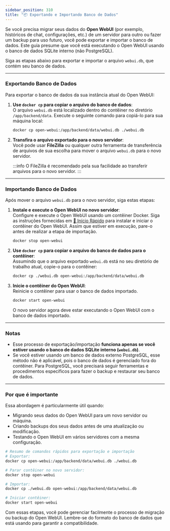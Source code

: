 ```yaml
---
sidebar_position: 310 
title: "📦 Exportando e Importando Banco de Dados"
---
```



Se você precisa migrar seus dados do **Open WebUI** (por exemplo, históricos de chat, configurações, etc.) de um servidor para outro ou fazer um backup para uso futuro, você pode exportar e importar o banco de dados. Este guia presume que você está executando o Open WebUI usando o banco de dados SQLite interno (não PostgreSQL).

Siga as etapas abaixo para exportar e importar o arquivo `webui.db`, que contém seu banco de dados.

---

### Exportando Banco de Dados

Para exportar o banco de dados da sua instância atual do Open WebUI:

1. **Use `docker cp` para copiar o arquivo do banco de dados**:  
   O arquivo `webui.db` está localizado dentro do contêiner no diretório `/app/backend/data`. Execute o seguinte comando para copiá-lo para sua máquina local:  
   ```bash
   docker cp open-webui:/app/backend/data/webui.db ./webui.db
   ```

2. **Transfira o arquivo exportado para o novo servidor**:  
   Você pode usar **FileZilla** ou qualquer outra ferramenta de transferência de arquivos de sua escolha para mover o arquivo `webui.db` para o novo servidor.

   :::info
   O FileZilla é recomendado pela sua facilidade ao transferir arquivos para o novo servidor.
   :::

---

### Importando Banco de Dados

Após mover o arquivo `webui.db` para o novo servidor, siga estas etapas:

1. **Instale e execute o Open WebUI no novo servidor**:  
   Configure e execute o Open WebUI usando um contêiner Docker. Siga as instruções fornecidas em [🚀 Início Rápido](/getting-started) para instalar e iniciar o contêiner do Open WebUI. Assim que estiver em execução, pare-o antes de realizar a etapa de importação.
   ```bash
   docker stop open-webui
   ```

2. **Use `docker cp` para copiar o arquivo do banco de dados para o contêiner**:  
   Assumindo que o arquivo exportado `webui.db` está no seu diretório de trabalho atual, copie-o para o contêiner:
   ```bash
   docker cp ./webui.db open-webui:/app/backend/data/webui.db
   ```

3. **Inicie o contêiner do Open WebUI**:  
   Reinicie o contêiner para usar o banco de dados importado.
   ```bash
   docker start open-webui
   ```

   O novo servidor agora deve estar executando o Open WebUI com o banco de dados importado.

---

### Notas

- Esse processo de exportação/importação **funciona apenas se você estiver usando o banco de dados SQLite interno (`webui.db`)**.
- Se você estiver usando um banco de dados externo PostgreSQL, esse método não é aplicável, pois o banco de dados é gerenciado fora do contêiner. Para PostgreSQL, você precisará seguir ferramentas e procedimentos específicos para fazer o backup e restaurar seu banco de dados.

---

### Por que é importante

Essa abordagem é particularmente útil quando:

- Migrando seus dados do Open WebUI para um novo servidor ou máquina.
- Criando backups dos seus dados antes de uma atualização ou modificação.
- Testando o Open WebUI em vários servidores com a mesma configuração.

```bash
# Resumo de comandos rápidos para exportação e importação
# Exportar:
docker cp open-webui:/app/backend/data/webui.db ./webui.db

# Parar contêiner no novo servidor:
docker stop open-webui

# Importar:
docker cp ./webui.db open-webui:/app/backend/data/webui.db

# Iniciar contêiner:
docker start open-webui
```

Com essas etapas, você pode gerenciar facilmente o processo de migração ou backup do Open WebUI. Lembre-se do formato do banco de dados que está usando para garantir a compatibilidade.